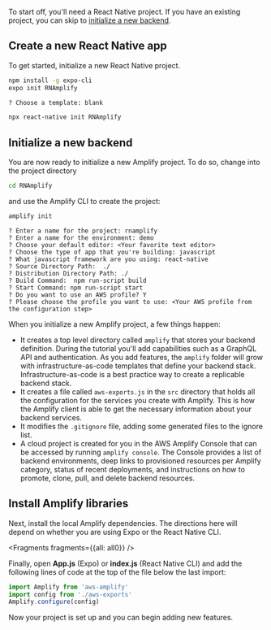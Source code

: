 To start off, you'll need a React Native project. If you have an existing project, you can skip to [initialize a new backend](#initialize-a-new-backend).

##  Create a new React Native app

To get started, initialize a new React Native project.

<BlockSwitcher>
<CodeBlock name="Expo">

```bash
npm install -g expo-cli  
expo init RNAmplify

? Choose a template: blank
```

</CodeBlock>
<CodeBlock name="React Native CLI">

```bash
npx react-native init RNAmplify
```

</CodeBlock>
</BlockSwitcher>

## Initialize a new backend

You are now ready to initialize a new Amplify project. To do so, change into the project directory

```bash
cd RNAmplify
```

and use the Amplify CLI to create the project:

```bash
amplify init
```

```console
? Enter a name for the project: rnamplify
? Enter a name for the environment: demo
? Choose your default editor: <Your favorite text editor>
? Choose the type of app that you're building: javascript
? What javascript framework are you using: react-native
? Source Directory Path:  ./
? Distribution Directory Path: ./
? Build Command:  npm run-script build
? Start Command: npm run-script start
? Do you want to use an AWS profile? Y
? Please choose the profile you want to use: <Your AWS profile from the configuration step>
```

When you initialize a new Amplify project, a few things happen:

- It creates a top level directory called `amplify` that stores your backend definition. During the tutorial you'll add capabilities such as a GraphQL API and authentication. As you add features, the `amplify` folder will grow with infrastructure-as-code templates that define your backend stack. Infrastructure-as-code is a best practice way to create a replicable backend stack.
- It creates a file called `aws-exports.js` in the `src` directory that holds all the configuration for the services you create with Amplify. This is how the Amplify client is able to get the necessary information about your backend services.
- It modifies the `.gitignore` file, adding some generated files to the ignore list.
- A cloud project is created for you in the AWS Amplify Console that can be accessed by running `amplify console`. The Console provides a list of backend environments, deep links to provisioned resources per Amplify category, status of recent deployments, and instructions on how to promote, clone, pull, and delete backend resources.

## Install Amplify libraries

Next, install the local Amplify dependencies. The directions here will depend on whether you are using Expo or the React Native CLI.


<Fragments fragments={{all: all0}} />

Finally, open __App.js__ (Expo) or __index.js__ (React Native CLI) and add the following lines of code at the top of the file below the last import:

```javascript
import Amplify from 'aws-amplify'
import config from './aws-exports'
Amplify.configure(config)
```

Now your project is set up and you can begin adding new features.
